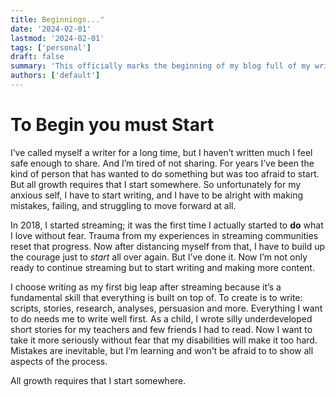 ```yaml
---
title: Beginnings..."
date: '2024-02-01'
lastmod: '2024-02-01'
tags: ['personal']
draft: false
summary: 'This officially marks the beginning of my blog full of my writings. What a time to be alive.'
authors: ['default']
---
```


# To Begin you must Start

I’ve called myself a writer for a long time, but I haven’t written much I feel safe enough to share. And I’m tired of not sharing. For years I’ve been the kind of person that has wanted to do something but was too afraid to start. But all growth requires that I start somewhere. So unfortunately for my anxious self, I have to start writing, and I have to be alright with making mistakes, failing, and struggling to move forward at all.

In 2018, I started streaming; it was the first time I actually started to **do** what I love without fear. Trauma from my experiences in streaming communities reset that progress. Now after distancing myself from that, I have to build up the courage just to *start* all over again. But I’ve done it. Now I’m not only ready to continue streaming but to start writing and making more content.

I choose writing as my first big leap after streaming because it’s a fundamental skill that everything is built on top of. To create is to write: scripts, stories, research, analyses, persuasion and more. Everything I want to do needs me to write well first. As a child, I wrote silly underdeveloped short stories for my teachers and few friends I had to read. Now I want to take it more seriously without fear that my disabilities will make it too hard. Mistakes are inevitable, but I’m learning and won’t be afraid to to show all aspects of the process.

All growth requires that I start somewhere.


